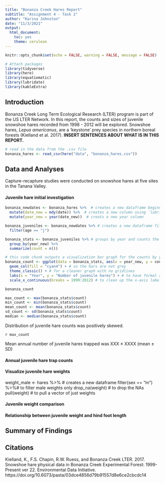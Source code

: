 ```yaml
---
title: "Bonanza Creek Hares Report"
subtitle: "Assignment 4 - Task 2"
author: "Karina Johnston"
date: "11/3/2021"
output: 
  html_document: 
    toc: yes
    theme: cerulean
---
```


```r
knitr::opts_chunk$set(echo = FALSE, warning = FALSE, message = FALSE)

# Attach packages
library(tidyverse)
library(here)
library(equatiomatic)
library(lubridate)
library(kableExtra)
```

## Introduction

Bonanza Creek Long Term Ecological Research (LTER) program is part of the US LTER Network. In this report, the counts and sizes of juvenile snowshoe hares recorded from 1998 - 2012 will be explored. Snowshoe hares, *Lepus americanus*, are a 'keystone' prey species in northern boreal forests (Kielland et al. 2017). **INSERT SENTENCES ABOUT WHAT IS IN THIS REPORT.**


```r
# read in the data from the .csv file
bonanza_hares <- read_csv(here("data", "bonanza_hares.csv"))
```


## Data and Analyses

Capture-recapture studies were conducted on snowshoe hares at five sites in the Tanana Valley. 


#### Juvenile hare initial investigation

```r
bonanza_newdates <- bonanza_hares %>%  # creates a new dataframe beginning with bonanza_hares
  mutate(date_new = mdy(date)) %>%  # creates a new column using `lubridate::mdy()`
  mutate(year_new = year(date_new))  # creats a new year column

bonanza_juveniles <- bonanza_newdates %>% # creates a new dataframe filtering for juveniles
  filter(age == "j")

bonanza_stats <- bonanza_juveniles %>% # groups by year and counts the number by year
  group_by(year_new) %>% 
  summarize(count = n())

# this code chunk outputs a visualization bar graph for the counts by year data
bonanza_count <- ggplot(data = bonanza_stats, aes(x = year_new, y = count)) +
  geom_col(fill = "cyan4") + # so the bars are not grey
  theme_classic() + # for a cleaner graph with no gridlines
  labs(x = "Year", y = "Number of juvenile hares") + # to have formal axis labels 
  scale_x_continuous(breaks = 1999:2012) # to clean up the x-axis labels

bonanza_count

max_count <- max(bonanza_stats$count)
min_count <- min(bonanza_stats$count)
mean_count <- mean(bonanza_stats$count)
sd_count <- sd(bonanza_stats$count)
median <- median(bonanza_stats$count)
```

Distribution of juvenile hare counts was positively skewed. 

`r max_count`


Mean annual number of juvenile hares trapped was XXX $\pm$ XXXX (mean $\pm$ SD)

#### Annual juvenile hare trap counts



#### Visualize juvenile hare weights

weight_male <- hares %>% # creates a new dataframe 
filter(sex == "m") %>%# to filter male weights only
drop_na(weight) # to drop the NAs
pull(weight) # to pull a vector of just weights



#### Juvenile weight comparison 



#### Relationship between juvenile weight and hind foot length



## Summary of Findings



## Citations

Kielland, K., F.S. Chapin, R.W. Ruess, and Bonanza Creek LTER. 2017. Snowshoe hare physical data in Bonanza Creek Experimental Forest: 1999-Present ver 22. Environmental Data Initiative. https://doi.org/10.6073/pasta/03dce4856d79b91557d8e6ce2cbcdc14


